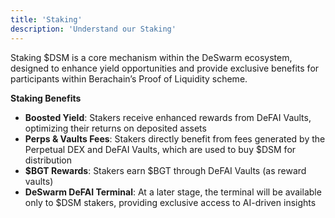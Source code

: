 ```yaml
---
title: 'Staking'
description: 'Understand our Staking'
---
```


Staking $DSM is a core mechanism within the DeSwarm ecosystem, designed to enhance yield opportunities and provide exclusive benefits for participants within Berachain’s Proof of Liquidity scheme.

**Staking Benefits**

- **Boosted Yield**: Stakers receive enhanced rewards from DeFAI Vaults, optimizing their returns on deposited assets
- **Perps & Vaults Fees**: Stakers directly benefit from fees generated by the Perpetual DEX and DeFAI Vaults, which are used to buy $DSM for distribution
- **$BGT Rewards**: Stakers earn $BGT through DeFAI Vaults (as reward vaults)
- **DeSwarm DeFAI Terminal**: At a later stage, the terminal will be available only to $DSM stakers, providing exclusive access to AI-driven insights
